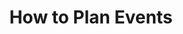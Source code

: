 ---
title: 'How to Plan Events'
description: 'Lorem ipsum dolor sit amet'
pubDate: 'Jul 02 2022'
heroImage: '/placeholder-hero.jpg'
authorName: Jese Leos
authorBio: 'Graphic Designer, educator & CEO Flowbite'
profilePicture: 'https://flowbite.com/docs/images/people/profile-picture-2.jpg'
---
